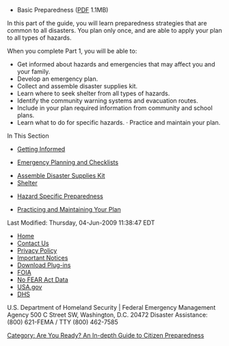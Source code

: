 {{Template:Are You Ready? An In-depth Guide to Citizen Preparedness}}
* Basic Preparedness ([http://www.fema.gov/pdf/areyouready/basic_preparedness.pdf PDF] 1.1MB)

In this part of the guide, you will learn preparedness strategies that are common to all disasters. You plan only once, and are able to apply your plan to all types of hazards.



When you complete Part 1, you will be able to:

* Get informed about hazards and emergencies that may affect you and your family.
* Develop an emergency plan.
* Collect and assemble disaster supplies kit.
* Learn where to seek shelter from all types of hazards.
* Identify the community warning systems and evacuation routes.
* Include in your plan required information from community and school plans.
* Learn what to do for specific hazards. · Practice and maintain your plan.

In This Section

* [http://www.fema.gov/areyouready/getting_informed.shtm Getting Informed]
* <div>[http://www.fema.gov/areyouready/emergency_planning.shtm Emergency Planning and Checklists]</div>
* [http://www.fema.gov/areyouready/assemble_disaster_supplies_kit.shtm Assemble Disaster Supplies Kit]
* [http://www.fema.gov/areyouready/shelter.shtm Shelter]
* <div>[http://www.fema.gov/areyouready/hazard_preparedness.shtm Hazard Specific Preparedness]</div>
* [http://www.fema.gov/areyouready/practicing_maintaining_plan.shtm Practicing and Maintaining Your Plan]

Last Modified: Thursday, 04-Jun-2009 11:38:47 EDT
* [http://www.fema.gov/index.shtm Home]
* [http://www.fema.gov/about/contact/index.shtm Contact Us]
* [http://www.fema.gov/help/privacy.shtm Privacy Policy]
* [http://www.fema.gov/help/index.shtm Important Notices]
* [http://www.fema.gov/help/plugins.shtm Download Plug-ins]
* [http://www.fema.gov/help/foia.shtm FOIA]
* [http://www.fema.gov/oer/eeo_data_excel.shtm No FEAR Act Data]
* [http://www.usa.gov/ USA.gov]
* [http://www.dhs.gov/ DHS]

U.S. Department of Homeland Security | Federal Emergency Management Agency
500 C Street SW, Washington, D.C. 20472
Disaster Assistance: (800) 621-FEMA / TTY (800) 462-7585
[[Category: Are You Ready? An In-depth Guide to Citizen Preparedness]]